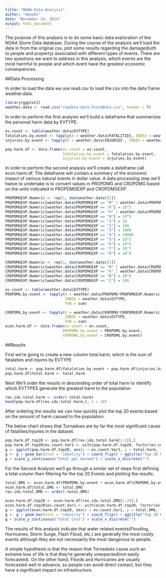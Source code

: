 ```yaml
---
title: "NOAA-Data-Analysis"
author: "mwoods"
date: "November 24, 2014"
output: html_document
---
```


The purpose of this analysis is to do some basic data exploration of the NOAA Storm Data database. During the course of the analysis we'll load the data in from the original csv, plot some results regarding the damage(both to people and property) associated with different types of events. There are two questions we want to address in this analysis, which events are the most harmful to people and which event have the greatest economic consequences.



##Data Processing

In order to load the data we use read.csv to load the csv into the data frame weather.data.
```r
library(ggplot2)
weather.data <- read.csv("repdata-data-StormData.csv", header = T)
```

In order to perform the first analysis we'll build a dataframe that summarizes the personal harm data by EVTYPE.

```r
ev.count <- table(weather.data$EVTYPE)
fatalaties.by.event <- tapply(X = weather.data$FATALITIES, INDEX = weather.data$EVTYPE,sum)
injuries.by.event <- tapply(X = weather.data$INJURIES , INDEX = weather.data$EVTYPE,sum)

pop.harm.df <- data.frame(ev.count = ev.count, 
                          fatalaties.by.event = fatalaties.by.event, 
                          injuries.by.event = injuries.by.event)
```

In order to perform the second analysis we'll create a dataframe call econ.harm.df. The dataframe will contain a summary of the economic impact of various natural events in dollar value. A data processing step we'll haeve to undertake is to convert values in PROPDMG and CROPDMG based on the units indicated in PROPDMGEXP and CROPDMGEXP.

```r

PROPDMGEXP.Numeric <- rep(1, dim(weather.data)[1])
PROPDMGEXP.Numeric[weather.data$PROPDMGEXP == "M" | weather.data$PROPDMGEXP == "m" ] = 10^6
PROPDMGEXP.Numeric[weather.data$PROPDMGEXP == "K"] = 10^3
PROPDMGEXP.Numeric[weather.data$PROPDMGEXP == "H" | weather.data$PROPDMGEXP == "h" ] = 100
PROPDMGEXP.Numeric[weather.data$PROPDMGEXP == "B"] = 10^9
PROPDMGEXP.Numeric[weather.data$PROPDMGEXP == "1"] = 10
PROPDMGEXP.Numeric[weather.data$PROPDMGEXP == "2"] = 100
PROPDMGEXP.Numeric[weather.data$PROPDMGEXP == "3"] = 1000
PROPDMGEXP.Numeric[weather.data$PROPDMGEXP == "4"] = 10000
PROPDMGEXP.Numeric[weather.data$PROPDMGEXP == "5"] = 10^5
PROPDMGEXP.Numeric[weather.data$PROPDMGEXP == "6"] = 10^6
PROPDMGEXP.Numeric[weather.data$PROPDMGEXP == "7"] = 10^7
PROPDMGEXP.Numeric[weather.data$PROPDMGEXP == "8"] = 10^8

CROPDMGEXP.Numeric <- rep(1, dim(weather.data)[1])
CROPDMGEXP.Numeric[weather.data$CROPDMGEXP == "M" | weather.data$CROPDMGEXP == "m" ] = 10^6
CROPDMGEXP.Numeric[weather.data$CROPDMGEXP == "K" | weather.data$CROPDMGEXP == "k"] = 10^3
CROPDMGEXP.Numeric[weather.data$CROPDMGEXP == "B"] = 10^9
CROPDMGEXP.Numeric[weather.data$CROPDMGEXP == "2"] = 100

ev.count <- table(weather.data$EVTYPE)
PROPDMG.by.event <- tapply(X = weather.data$PROPDMG*PROPDMGEXP.Numeric, 
                           INDEX = weather.data$EVTYPE, 
                           FUN = sum)

CROPDMG.by.event <- tapply(X = weather.data$CROPDMG*CROPDMGEXP.Numeric, 
                           INDEX = weather.data$EVTYPE, 
                           FUN = sum)
econ.harm.df <- data.frame(ev.count = ev.count, 
                          PROPDMG.by.event = PROPDMG.by.event, 
                          CROPDMG.by.event = CROPDMG.by.event)

```

##Results

First we're going to create a new column total.harm, which is the sum of fatalaties and injures by EVTYPE

```r
total.harm <- pop.harm.df$fatalaties.by.event + pop.harm.df$injuries.by.event
pop.harm.df$total.harm <- total.harm
```


Next We'll order the results in descending order of total harm to identify which EVTYPES generate the greatest harm to the population
```r
rev.idx.total.harm <- order(-total.harm)
head(pop.harm.df[rev.idx.total.harm,], n = 10)
```


After ordering the results we can now quickly plot the top 20 events based on the amount of harm caused to the population.

The below chart shows that Tornadoes are by far the most significant cause of fatalities/injuries in the dataset.
```r
pop.harm.df.top20 <- pop.harm.df[rev.idx.total.harm[1:20],]
pop.harm.df.top20$ev.count.Var1 <- with(pop.harm.df.top20, factor(ev.count.Var1, levels = ev.count.Var1[order(total.harm)]))
g <- ggplot(pop.harm.df.top20, aes(x = ev.count.Var1, y = total.harm, fill = total.harm)) 
g <- g + geom_bar(stat = "identity") + coord_flip() + ggtitle("Top 20 Most Harmful Events")
g + scale_y_continuous("Total ppl Harmed") + scale_x_discrete("")

```

For the Second Analysis we'll go through a similar set of steps first defining a total column then filtering for the top 20 Events and plotting the results.

```r
total.DMG <- econ.harm.df$PROPDMG.by.event + econ.harm.df$CROPDMG.by.event
econ.harm.df$total.DMG <- total.DMG
rev.idx.total.DMG <- order(-total.DMG)

econ.harm.df.top20 <- econ.harm.df[rev.idx.total.DMG[1:20],]
econ.harm.df.top20$ev.count.Var1 <- with(econ.harm.df.top20, factor(ev.count.Var1, levels = ev.count.Var1[order(total.DMG)]))
g <- ggplot(econ.harm.df.top20, aes(x = ev.count.Var1, y = total.DMG, fill = total.DMG)) 
g <- g + geom_bar(stat = "identity") + coord_flip() + ggtitle("Top 20 Harmful Costly Events")
g + scale_y_continuous("Total Cost") + scale_x_discrete("")
```

The results of this analysis indicate that water related events(Flooding, Hurricanes, Storm Surge, Flash Flood, etc.) are generally the most costly events although they are not necessarily the most dangerous to people. 

A simple hypothesis is that the reason that Tornadoes cause such an extreme loss of life is that they're generally unexpected(not easily forecasted). On the other hand, Floods and Hurricanes are usually forecasted well in advance, so people can avoid direct contact, but they have a significant impact on infrastructure.